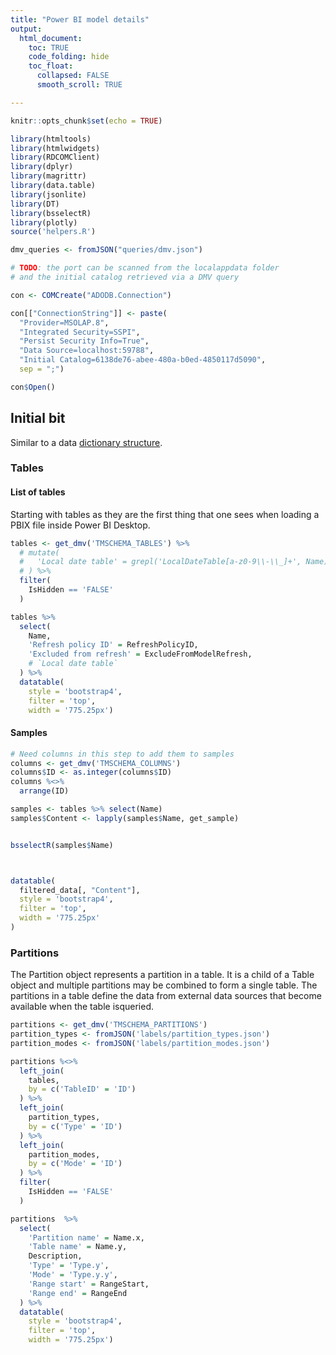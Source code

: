 ```yaml
---
title: "Power BI model details"
output: 
  html_document:
    toc: TRUE
    code_folding: hide
    toc_float:
      collapsed: FALSE
      smooth_scroll: TRUE

---
```


```r

knitr::opts_chunk$set(echo = TRUE)

library(htmltools)
library(htmlwidgets)
library(RDCOMClient)
library(dplyr)
library(magrittr)
library(data.table)
library(jsonlite)
library(DT)
library(bsselectR)
library(plotly)
source('helpers.R')

dmv_queries <- fromJSON("queries/dmv.json")

# TODO: the port can be scanned from the localappdata folder
# and the initial catalog retrieved via a DMV query

con <- COMCreate("ADODB.Connection")

con[["ConnectionString"]] <- paste(
  "Provider=MSOLAP.8",
  "Integrated Security=SSPI",
  "Persist Security Info=True",
  "Data Source=localhost:59788",
  "Initial Catalog=6138de76-abee-480a-b0ed-4850117d5090",
  sep = ";")

con$Open()

```

## Initial bit

Similar to a data [dictionary structure](https://www.sciencedirect.com/topics/computer-science/data-dictionary).

### Tables {.tabset .tabset-fade}

#### List of tables
Starting with tables as they are the first thing that one sees when loading a PBIX file inside Power BI Desktop.

```r
tables <- get_dmv('TMSCHEMA_TABLES') %>%
  # mutate(
  #   'Local date table' = grepl('LocalDateTable[a-z0-9\\-\\_]+', Name)
  # ) %>%
  filter(
    IsHidden == 'FALSE'
  )

tables %>%
  select(
    Name,
    'Refresh policy ID' = RefreshPolicyID,
    'Excluded from refresh' = ExcludeFromModelRefresh,
    # `Local date table`
  ) %>%
  datatable(
    style = 'bootstrap4',
    filter = 'top',
    width = '775.25px')

```

#### Samples

```r
# Need columns in this step to add them to samples
columns <- get_dmv('TMSCHEMA_COLUMNS')
columns$ID <- as.integer(columns$ID)
columns %<>%
  arrange(ID)

samples <- tables %>% select(Name)
samples$Content <- lapply(samples$Name, get_sample)


bsselectR(samples$Name)



datatable(
  filtered_data[, "Content"],
  style = 'bootstrap4',
  filter = 'top',
  width = '775.25px'
)

```



### Partitions 

The Partition object represents a partition in a table. It is a child of a Table object and multiple partitions may be combined to form a single table. The partitions in a table define the data from external data sources that become available when the table isqueried.

```r

partitions <- get_dmv('TMSCHEMA_PARTITIONS')
partition_types <- fromJSON('labels/partition_types.json')
partition_modes <- fromJSON('labels/partition_modes.json')

partitions %<>%
  left_join(
    tables,
    by = c('TableID' = 'ID')
  ) %>%
  left_join(
    partition_types,
    by = c('Type' = 'ID')
  ) %>%
  left_join(
    partition_modes,
    by = c('Mode' = 'ID')
  ) %>%
  filter(
    IsHidden == 'FALSE'
  )

partitions  %>%
  select(
    'Partition name' = Name.x,
    'Table name' = Name.y,
    Description,
    'Type' = 'Type.y',
    'Mode' = 'Type.y.y',
    'Range start' = RangeStart,
    'Range end' = RangeEnd
  ) %>%
  datatable(
    style = 'bootstrap4',
    filter = 'top',
    width = '775.25px')

```

